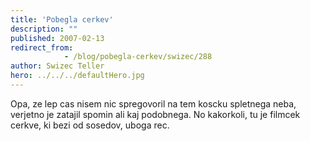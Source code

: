 ```yaml
---
title: 'Pobegla cerkev'
description: ""
published: 2007-02-13
redirect_from: 
            - /blog/pobegla-cerkev/swizec/288
author: Swizec Teller
hero: ../../../defaultHero.jpg
---
```

Opa, ze lep cas nisem nic spregovoril na tem koscku spletnega neba, verjetno je zatajil spomin ali kaj podobnega. No kakorkoli, tu je filmcek cerkve, ki bezi od sosedov, uboga rec.